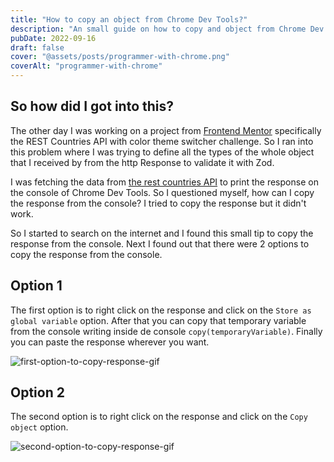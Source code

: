 ```yaml
---
title: "How to copy an object from Chrome Dev Tools?"
description: "An small guide on how to copy and object from Chrome Dev Tools."
pubDate: 2022-09-16
draft: false
cover: "@assets/posts/programmer-with-chrome.png"
coverAlt: "programmer-with-chrome"
---
```


## So how did I got into this?

The other day I was working on a project from [Frontend Mentor](https://www.frontendmentor.io/) specifically the REST Countries API with color theme switcher challenge. So I ran into this problem where I was trying to define all the types of the whole object that I received by from the http Response to validate it with Zod. 

I was fetching the data from [the rest countries API](https://restcountries.com/) to print the response on the console of Chrome Dev Tools. So I questioned myself, how can I copy the response from the console? I tried to copy the response but it didn't work.

So I started to search on the internet and I found this small tip to copy the response from the console. Next I found out that there were 2 options to copy the response from the console.

## Option 1

The first option is to right click on the response and click on the `Store as global variable` option. After that you can copy that temporary variable from the console writing inside de console `copy(temporaryVariable)`. Finally you can paste the response wherever you want.

![first-option-to-copy-response-gif](@assets/posts/firstOpt.gif)

## Option 2

The second option is to right click on the response and click on the `Copy object` option. 

![second-option-to-copy-response-gif](@assets/posts/secondOpt.gif)
